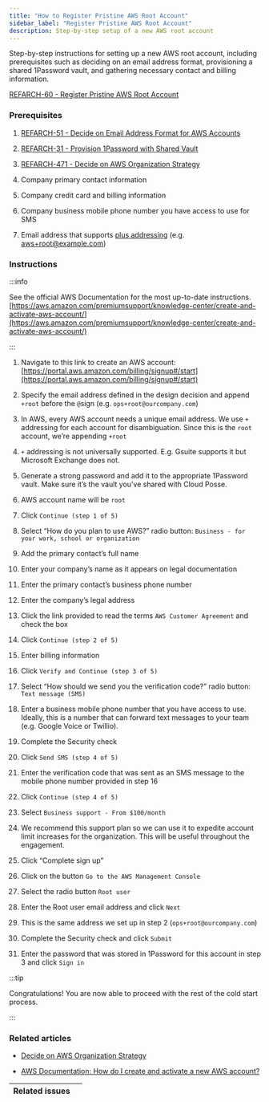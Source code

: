 ```yaml
---
title: "How to Register Pristine AWS Root Account"
sidebar_label: "Register Pristine AWS Root Account"
description: Step-by-step setup of a new AWS root account
---
```


<Intro>
Step-by-step instructions for setting up a new AWS root account, including prerequisites such as deciding on an email address format, provisioning a shared 1Password vault, and gathering necessary contact and billing information.
</Intro>

[REFARCH-60 - Register Pristine AWS Root Account](https://cloudposse.atlassian.net/browse/REFARCH-60)

### Prerequisites

1. [REFARCH-51 - Decide on Email Address Format for AWS Accounts](https://cloudposse.atlassian.net/browse/REFARCH-51)

2. [REFARCH-31 - Provision 1Password with Shared Vault](https://cloudposse.atlassian.net/browse/REFARCH-31)

3. [REFARCH-471 - Decide on AWS Organization Strategy](https://cloudposse.atlassian.net/browse/REFARCH-471)

4. Company primary contact information

5. Company credit card and billing information

6. Company business mobile phone number you have access to use for SMS

7. Email address that supports [plus addressing](https://en.wikipedia.org/wiki/Email_address#Sub-addressing) (e.g.
   aws+root@example.com)

### Instructions

:::info

See the official AWS Documentation for the most up-to-date instructions.
[https://aws.amazon.com/premiumsupport/knowledge-center/create-and-activate-aws-account/](https://aws.amazon.com/premiumsupport/knowledge-center/create-and-activate-aws-account/)

:::

1. Navigate to this link to create an AWS account:
   [https://portal.aws.amazon.com/billing/signup#/start](https://portal.aws.amazon.com/billing/signup#/start)

2. Specify the email address defined in the design decision and append `+root` before the `@`sign (e.g.
   `ops+root@ourcompany.com`)

3. In AWS, every AWS account needs a unique email address. We use `+` addressing for each account for disambiguation.
   Since this is the `root` account, we’re appending `+root`

4. `+` addressing is not universally supported. E.g. Gsuite supports it but Microsoft Exchange does not.

5. Generate a strong password and add it to the appropriate 1Password vault. Make sure it’s the vault you’ve shared with
   Cloud Posse.

6. AWS account name will be `root`

7. Click `Continue (step 1 of 5)`

8. Select “How do you plan to use AWS?” radio button: `Business - for your work, school or organization`

9. Add the primary contact’s full name

10. Enter your company’s name as it appears on legal documentation

11. Enter the primary contact’s business phone number

12. Enter the company’s legal address

13. Click the link provided to read the terms `AWS Customer Agreement` and check the box

14. Click `Continue (step 2 of 5)`

15. Enter billing information

16. Click `Verify and Continue (step 3 of 5)`

17. Select “How should we send you the verification code?” radio button: `Text message (SMS)`

18. Enter a business mobile phone number that you have access to use. Ideally, this is a number that can forward text
    messages to your team (e.g. Google Voice or Twillio).

19. Complete the Security check

20. Click `Send SMS (step 4 of 5)`

21. Enter the verification code that was sent as an SMS message to the mobile phone number provided in step 16

22. Click `Continue (step 4 of 5)`

23. Select `Business support - From $100/month`

24. We recommend this support plan so we can use it to expedite account limit increases for the organization. This will
    be useful throughout the engagement.

25. Click “Complete sign up”

26. Click on the button `Go to the AWS Management Console`

27. Select the radio button `Root user`

28. Enter the Root user email address and click `Next`

29. This is the same address we set up in step 2 (`ops+root@ourcompany.com`)

30. Complete the Security check and click `Submit`

31. Enter the password that was stored in 1Password for this account in step 3 and click `Sign in`

:::tip

Congratulations! You are now able to proceed with the rest of the cold start process.

:::

### Related articles

- [Decide on AWS Organization Strategy](/layers/accounts/design-decisions/decide-on-aws-organization-strategy)

- [AWS Documentation: How do I create and activate a new AWS account?](https://aws.amazon.com/premiumsupport/knowledge-center/create-and-activate-aws-account/)

| Related issues |     |
| -------------- | --- |
